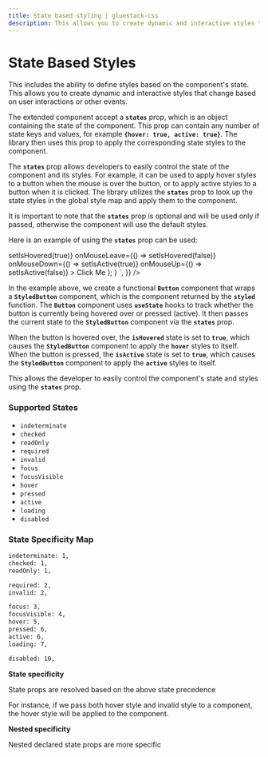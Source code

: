 ```yaml
---
title: State based styling | gluestack-css
description: This allows you to create dynamic and interactive styles that change based on user interactions or other events.
---
```



<Meta title="api/State Based Styles" />


# State Based Styles

This includes the ability to define styles based on the component's state. This allows you to create dynamic and interactive styles that change based on user interactions or other events.

The extended component accept a **`states`** prop, which is an object containing the state of the component. This prop can contain any number of state keys and values, for example **`{hover: true, active: true}`**. The library then uses this prop to apply the corresponding state styles to the component.

The **`states`** prop allows developers to easily control the state of the component and its styles. For example, it can be used to apply hover styles to a button when the mouse is over the button, or to apply active styles to a button when it is clicked. The library utilizes the **`states`** prop to look up the state styles in the global style map and apply them to the component.

It is important to note that the **`states`** prop is optional and will be used only if passed, otherwise the component will use the default styles.

Here is an example of using the **`states`** prop can be used:

<AppProvider>
  <CodePreview
    showArgsController={false}
    metaData={{
      scope: {
        styled,
        Text,
        Pressable,
        Provider: StyledProvider,
        config,
        useState,
      },
      code: `
          function Button() {
            const StyledButton = styled(Pressable, {
              'p': '$2',
              'borderRadius': '$md',
              'bg': '$blue500',
              ':hover': {
                bg: '$blue600',
              },
              ':active': {
                bg: '$blue700',
              },
            });
            const StyledButtonText = styled(
              Text,
              {
                color: '$textDark50',
              },
            );
            const [isHovered, setIsHovered] = useState(false);
            const [isActive, setIsActive] = useState(false);
            return (
              <Provider config={config}>
                <StyledButton
                  states={{ hover: isHovered, active: isActive }}
                  onMouseEnter={() => setIsHovered(true)}
                  onMouseLeave={() => setIsHovered(false)}
                  onMouseDown={() => setIsActive(true)}
                  onMouseUp={() => setIsActive(false)}
                >
                  <StyledButtonText>Click Me</StyledButtonText>
                </StyledButton>
              </Provider>
            );
          }
      `,
    }}
  />
</AppProvider>

In the example above, we create a functional **`Button`** component that wraps a **`StyledButton`** component, which is the component returned by the **`styled`** function. The **`Button`** component uses **`useState`** hooks to track whether the button is currently being hovered over or pressed (active). It then passes the current state to the **`StyledButton`** component via the **`states`** prop.

When the button is hovered over, the **`isHovered`** state is set to **`true`**, which causes the **`StyledButton`** component to apply the **`hover`** styles to itself. When the button is pressed, the **`isActive`** state is set to **`true`**, which causes the **`StyledButton`** component to apply the **`active`** styles to itself.

This allows the developer to easily control the component's state and styles using the **`states`** prop.

### Supported States

- `indeterminate`
- `checked`
- `readOnly`
- `required`
- `invalid`
- `focus`
- `focusVisible`
- `hover`
- `pressed`
- `active`
- `loading`
- `disabled`

### State Specificity Map

```bash
indeterminate: 1,
checked: 1,
readOnly: 1,

required: 2,
invalid: 2,

focus: 3,
focusVisible: 4,
hover: 5,
pressed: 6,
active: 6,
loading: 7,

disabled: 10,
```

**State specificity**

State props are resolved based on the above state precedence

For instance, if we pass both hover style and invalid style to a component, the hover style will be applied to the component.

**Nested specificity**

Nested declared state props are more specific
